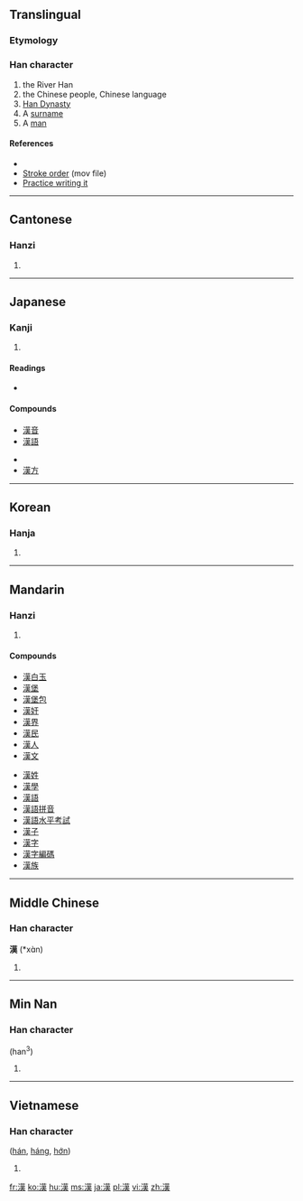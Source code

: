 {{also|汉}}<!-- may be replaced by zh-forms -->
==Translingual==
<!-- Doesn’t exist yet: {{stroke order|strokes=13}} -->
{{zh-forms|[[汉]]|漢}}

===Etymology===
{{Han compound|水|暵|ls=psc|c1=s|c2=p|alt1=氵}}

===Han character===
{{Han char|rn=85|rad=水|as=11|sn=14|four=3413<sub>4</sub>|canj=水廿中人 (ETLO)}}

# the River Han
# the Chinese people, Chinese language
# [[w:Han Dynasty|Han Dynasty]]
# A [[surname]]
# A [[man]]

====References====
* {{Han ref|kx=0646.170|dkj=18068|dj=1055.150|hdz=31713.090|uh=6F22|ud=28450|bh=BA7E|bd=47742}}
* [http://web.mit.edu/jpnet/ji/movies/2033.mov Stroke order] (mov file)
* [http://web.mit.edu/jpnet/ji/data/2033.html Practice writing it]

----

==Cantonese==

===Hanzi===
{{yue-hanzi|jyut=hon3|y=hon3|sim=汉}}

# {{defn|Cantonese|sort=水11}}

----

==Japanese==

===Kanji===
{{ja-kanji|grade=3|rs=水11}}

# {{defn|Japanese}}

====Readings====
* {{ja-readings|on=[[かん]] ([[kan]])|kun=[[から]] ([[kara]]), [[おとこ]] ([[otoko]])}}

====Compounds====
{{top2}}
* [[漢音]]
* [[漢語]]
{{mid2}}
* {{term|漢字||Chinese character|tr=かんじ, kanji|sc=Jpan|lang=ja}}
* [[漢方]]
{{bottom}}

----

==Korean==

===Hanja===
{{ko-hanja|hangeul=한|eumhun=|rv=han|mr=han|y=han}}

# {{defn|Korean|sort=水11}}

----

==Mandarin==

===Hanzi===
{{cmn-hanzi|sim=汉|pin=[[hàn]] ([[han4]])|wg=han<sup>4</sup>}}

# {{defn|Mandarin|sort=水11}}

====Compounds====
{{top2}}
* [[漢白玉]]
* [[漢堡]]
* [[漢堡包]]
* [[漢奸]]
* [[漢界]]
* [[漢民]]
* [[漢人]]
* [[漢文]]
{{mid2}}
* [[漢姓]]
* [[漢學]]
* [[漢語]]
* [[漢語拼音]]
* [[漢語水平考試]]
* [[漢子]]
* [[漢字]]
* [[漢字編碼]]
* [[漢族]]
{{bottom}}

----

==Middle Chinese==

===Han character===
'''漢''' (*xɑ̀n)<!--note: asterisk indicates that this character appears more than four times in the Tang Dynasty corpus of literature; the vowel "ɑ" is an IPA symbol and is thus different from the vowel "a"-->

# {{defn|Middle Chinese}}

----

==Min Nan==

===Han character===
{{nan-hanzi|poj=hàn}} (han<sup>3</sup>)

# {{defn|Min Nan}}

----

==Vietnamese==

===Han character===
{{vi-hantu|rs=水11}} ([[hán]], [[háng]], [[hớn]])

# {{defn|Vietnamese}}

[[fr:漢]]
[[ko:漢]]
[[hu:漢]]
[[ms:漢]]
[[ja:漢]]
[[pl:漢]]
[[vi:漢]]
[[zh:漢]]